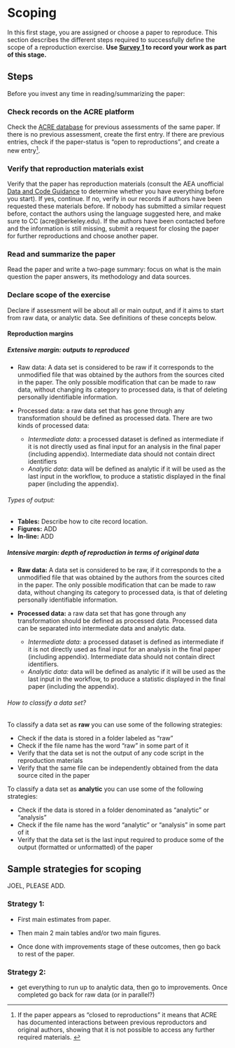# Scoping

In this first stage, you are assigned or choose a paper to reproduce. This section describes the different steps required to successfully define the scope of a reproduction exercise. **Use [Survey 1](https://berkeley.qualtrics.com/jfe/form/SV_8hLHNI6LGSYchEN) to record your work as part of this stage.**

## Steps

Before you invest any time in reading/summarizing the paper: 

### Check records on the ACRE platform  

Check the [ACRE database](ADD LINK) for previous assessments of the same paper. If there is no previous assessment, create the first entry. If there are previous entries, check if the paper-status is “open to reproductions”, and create a new entry^[If the paper appears as "closed to reproductions" it means that ACRE has documented interactions between previous reproductors and original authors, showing that it is not possible to access any further required materials. ].   

### Verify that reproduction materials exist  

Verify that the paper has reproduction materials (consult the AEA unofficial [Data and Code Guidance](https://social-science-data-editors.github.io/guidance/Verification_guidance.html) to determine whether you have everything before you start). If yes, continue. If no, verify in our records if authors have been requested these materials before. If nobody has submitted a similar request before, contact the authors using the language suggested here, and make sure to CC (acre@berkeley.edu). If the authors have been contacted before and the information is still missing, submit a request for closing the paper for further reproductions and choose another paper.

### Read and summarize the paper 

Read the paper and write a two-page summary: focus on what is the main question the paper answers, its methodology and data sources.

### Declare scope of the exercise

Declare if assessment will be about all or main output, and if it aims to start from raw data, or analytic data. See definitions of these concepts below. 

#### Reproduction margins  

##### Extensive margin: outputs to reproduced   

-	Raw data: A data set is considered to be raw if it corresponds to the unmodified file that was obtained by the authors from the sources cited in the paper. The only possible modification that can be made to raw data, without changing its category to processed data, is that of deleting personally identifiable information.  

-	Processed data: a raw data set that has gone through any transformation should be defined as processed data. There are two kinds of processed data:  

     -	*Intermediate data*: a processed dataset is defined as intermediate if it is not directly used as final input for an analysis in the final paper (including appendix). Intermediate data should not contain direct identifiers  
     -	*Analytic data*: data will be defined as analytic if it will be used as the last input in the workflow, to produce a statistic displayed in the final paper (including the appendix).  
   


###### Types of output:   
  - **Tables:** Describe how to cite record location. 
  - **Figures:**  ADD   
  - **In-line:**  ADD    


##### Intensive margin: depth of reproduction in terms of original data  

 - **Raw data:** A data set is considered to be raw, if it corresponds to the a unmodified file that was obtained by the authors from the sources cited in the paper. The only possible modification that can be made to raw data, without changing its category to processed data, is that of deleting personally identifiable information.

 - **Processed data:** a raw data set that has gone through any transformation should be defined as processed data. Processed data can be separated into intermediate data and analytic data.
      - *Intermediate data:* a processed dataset is defined as intermediate if it is not directly used as final input for an analysis in the final paper (including appendix). Intermediate data should not contain direct identifiers.
      - *Analytic data:* data will be defined as analytic if it will be used as the last input in the workflow, to produce a statistic displayed in the final paper (including the appendix).

###### How to classify a data set?
To classify a data set as **raw** you can use some of the following strategies:    

 - Check if the data is stored in a folder labeled as "raw"  
 - Check if the file name has the word "raw" in some part of it  
 - Verify that the data set is not the output of any code script in the reproduction materials  
 - Verify that the same file can be independently obtained from the data source cited in the paper  

To classify a data set as **analytic** you can use some of the following strategies:   

 - Check if the data is stored in a folder denominated as "analytic" or "analysis"  
 - Check if the file name has the word "analytic" or "analysis" in some part of it  
 - Verify that the data set is the last input required to produce some of the output (formatted or unformatted) of the paper  


## Sample strategies for scoping  

JOEL, PLEASE ADD. 

### Strategy 1: 

- First main estimates from paper.

- Then main 2 main tables and/or two main figures.

- Once done with improvements stage of these outcomes, then go back to rest of the paper.    

### Strategy 2:  

 - get everything to run up to analytic data, then go to improvements. Once completed go back for raw data (or in parallel?)  
 
 
